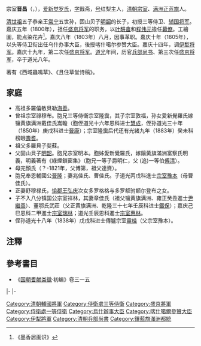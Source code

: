 {{Manchu name|[[爱新觉罗氏|爱新觉罗]]}}
{{Hatnote|關於地名，請見[[晋昌郡|晋昌郡]]或[[晉昌縣|晉昌縣]]。同名人物，請見[[晋昌_(乌雅氏)|晋昌 (乌雅氏)]]。}}
宗室'''晋昌'''（{{lang-mnc|ᡠᡴᠰᡠᠨ <br>ᠵᡳᠨᠴᠠᠩ|v=uksun jincang}}，{{bd|1759年||1828年||}}），[[爱新觉罗氏|爱新觉罗氏]]，[[表字|字]]戬斋，[[号|号]]红梨主人，[[清朝宗室|清朝宗室]]、[[满洲正蓝旗|满洲正蓝旗]]人。

[[清世祖|清世祖]]五子恭亲王[[常宁|常宁]]五世孙，固山贝子[[明韶|明韶]]的长子，初授三等侍卫、[[辅国将军|辅国将军]]。嘉庆五年（1800年），担任[[盛京将军|盛京将军]]的职务，以[[叶畊畬|叶畊畬]]和[[程伟元|程伟元]]擔任[[幕僚|幕僚]]。工繪圖，能点染花卉<ref>《墨香居画识》</ref>。嘉庆八年（1803年）八月，因事革职。嘉庆十年（1805年），以头等侍卫衔出任乌什办事大臣，後授喀什噶尔参赞大臣。嘉庆十四年，调[[伊犁将军|伊犁将军]]。嘉庆十九年，第二次任[[盛京将军|盛京将军]]。[[道光|道光]]年间，历官[[兵部尚书|兵部尚书]]、第三次任[[盛京将军|盛京将军]]，卒于道光八年。

著有《西域蟲鳴草》、《且住草堂诗稿》。

==家庭==
*高祖多羅僖敏貝勒[[海善|海善]]。
*曾祖宗室祿穆布。胞兄三等侍衛宗室隆靄，其子宗室敦福，孙女愛新覺羅氏嫁镶黄旗满洲戴佳氏嵩瞻（胞侄道光十六年恩科进士[[慧成|慧成]]，侄孙道光三十年（1850年）庚戌科进士[[晉康|晉康]]）；宗室隆靄后代还有光緒九年（1883年）癸未科榜眼[[壽耆|壽耆]]。
*祖父多羅貝子斐蘇。
*父固山貝子[[明韶|明韶]]。胞兄宗室明本。胞姊愛新覺羅氏，嫁鑲黃旗滿洲富察氏明義，明義著有《綠煙鎖窗集》（胞兄一等子爵明仁，父 (追)一等伯[[傅清|傅清]]）。
*母完顏氏（？-1821年，父博第，祖父達賚）。
*胞兄奉恩輔國公[[晉隆|晉隆]]；妻兆佳氏、曹佳氏。子道光丙戌科進士[[宗室豫本|宗室豫本]]（母曹佳氏）。
*正妻舒穆禄氏，[[愉郡王|愉郡王]][[弘慶|弘庆]]次女多罗格格与多罗额驸额尔登布之女。
*子不入八分镇国公宗室祥林，其妻章佳氏（祖父镶黄旗满洲、雍正癸丑進士[[尹繼善|尹繼善]]）、董鄂氏武莊（父正黄旗满洲、乾隆三十七年壬辰科进士[[鐵保|鐵保]]）；嘉庆己巳恩科二甲進士[[宗室瑞林|宗室瑞林]]；道光壬辰恩科進士[[宗室惠林|宗室惠林]]。
*侄孙道光十八年（1838年）戊戌科进士傳臚宗室[[靈桂|靈桂]]（父宗室豫本）。

== 注釋 ==
{{Reflist|2}}

== 參考書目 ==
*《[[国朝耆献类徵|国朝耆献类徵]]·初编》卷三一五

{{start box}}
{{s-hou|恭親王（常寧）世系|2月25日|1759年|9月10日|1828年|清世祖世系}}
{{s-roy}}
{{s-before|父親貝子[[明韶|明韶]]}}
{{s-title|[[恭親王_(常寧系)|恭親王（常寧系）]]|任職期間:1788年－1803年<br>1817年－1828年|rows=2}}
{{s-after|二弟已革奉恩輔國公[[晉隆|晉隆]]}}
|-
{{s-before|二弟已革奉恩輔國公[[晉隆|晉隆]]}}
{{s-after|二子奉恩鎮國公[[祥林|祥林]]}}
|-
{{s-off}}
{{s-before|[[松筠|松筠]]}}
{{s-title|[[清朝兵部尚書列表|清朝兵部滿尚書]]|任職期間:<small>道光元年七月庚戌 - 道光二年正月庚午</small><br><small>1821年7月30日 - 1822年2月15日</small>}}
{{s-after|[[那清安|那清安]]}}
{{end box}}
[[Category:清朝輔國將軍|Category:清朝輔國將軍]]
[[Category:侍衛處三等侍衛|Category:侍衛處三等侍衛]]
[[Category:盛京將軍|Category:盛京將軍]]
[[Category:侍衛處一等侍衛|Category:侍衛處一等侍衛]]
[[Category:烏什辦事大臣|Category:烏什辦事大臣]]
[[Category:喀什噶爾參贊大臣|Category:喀什噶爾參贊大臣]]
[[Category:伊犁將軍|Category:伊犁將軍]]
[[Category:清朝兵部尚書|Category:清朝兵部尚書]]
[[Category:鑲藍旗滿洲都統|Category:鑲藍旗滿洲都統]]